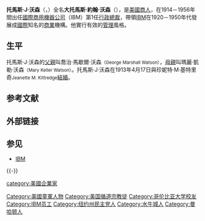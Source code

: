 {{Update|time=2020-08-02T03:33:50+00:00}}
{{noteTA
|1=zh-hans:首席执行官;zh-hk:行政總裁;zh-tw:執行長;
|2=zh-hans:托马斯;zh-hk:湯瑪斯;zh-tw:湯瑪斯;
|3=zh-hans:沃森;zh-hk:瓦特森;zh-tw:華生;
}}
{{dablink|本文講述[[IBM|IBM]]第1任[[行政總裁|行政總裁]]。關於他的同名兒子，見[[小托馬斯·J·沃森|小托馬斯·J·沃森]]；其他同名人物，見[[托馬斯·沃森|托馬斯·沃森]]。}}
{{Infobox Person
| name   = 托馬斯·J·沃森
| image     = Thomasjwatson1917.png
| image_size     = 200px
| caption  = [[攝影|攝]]於1917年
| birth_date  = {{birth date|1874|2|17}}
| birth_place = [[美國|美國]][[紐約州|紐約州]][[斯托本縣_(紐約州)|斯托本縣]][[坎貝爾_(紐約州)|坎貝爾]]
| death_date  = {{death date and age|1956|6|19|1874|2|17}}
| death_place = 美國紐約州[[紐約市|紐約市]]
| occupation     = [[商人|商人]]
| spouse         = 珍妮特·M·基特里奇 <small>1913年-</small>
| parents        = 父：喬治·馬歇爾·沃森<br>母：瑪麗·凱勒·沃森
| children       = [[小托馬斯·J·沃森|小托馬斯·J·沃森]]<br>Jane Watson<br> Helen Watson<br> [[亞瑟_K.沃特森|亞瑟 K.沃特森]]}}
'''托馬斯·J·沃森'''（{{lang-en|Thomas J. Watson}}，{{bd|1874年|2月17日|1956年|6月19日|catIdx=W}}）全名'''大托馬斯·約翰·沃森'''（{{lang|en|Thomas John Watson, Sr.}}），是[[美國|美國]][[商人|商人]]，在1914－1956年間出任[[國際商用機器公司|國際商用機器公司]]（IBM）第1任[[行政總裁|行政總裁]]，帶領[[IBM|IBM]]在1920－1950年代發展成[[國際|國際]]知名的[[商業|商業]]機構。他實行有效的[[管理|管理]]風格。

== 生平 ==
托馬斯·J·沃森的[[父親|父親]]叫喬治·馬歇爾·沃森<small>（George Marshall Watson）</small>，[[母親|母親]]叫瑪麗·凱勒·沃森<small>（Mary Keller Watson）</small>。托馬斯·J·沃森在1913年4月17日與珍妮特·M·基特里奇<small>Jeanette M. Kittredge</small>[[結婚|結婚]]。

== 参考文献 ==
{{Reflist}}

== 外部链接 ==
{{Commonscat|Thomas J. Watson}}

== 参见 ==
{{Portal box|人物}}
* [[IBM|IBM]]

{{-}}
{{start box}}
{{succession box
|title=[[IBM|IBM]][[行政總裁|行政總裁]]
|before=首任
|after=[[小托馬斯·J·沃森|小托馬斯·J·沃森]]
|years=1914年－1956年
}}
{{end box}}
{{IBM}}

{{Authority control}}
{{DEFAULTSORT:Watson, Thomas John, Sr.}}
[[category:美國企業家|category:美國企業家]]
[[Category:美國童軍人物|Category:美國童軍人物]]
[[Category:美国循道宗教徒|Category:美国循道宗教徒]]
[[Category:哥伦比亚大学校友|Category:哥伦比亚大学校友]]
[[Category:IBM员工|Category:IBM员工]]
[[Category:纽约州民主党人|Category:纽约州民主党人]]
[[Category:水牛城人|Category:水牛城人]]
[[Category:曼哈顿人|Category:曼哈顿人]]